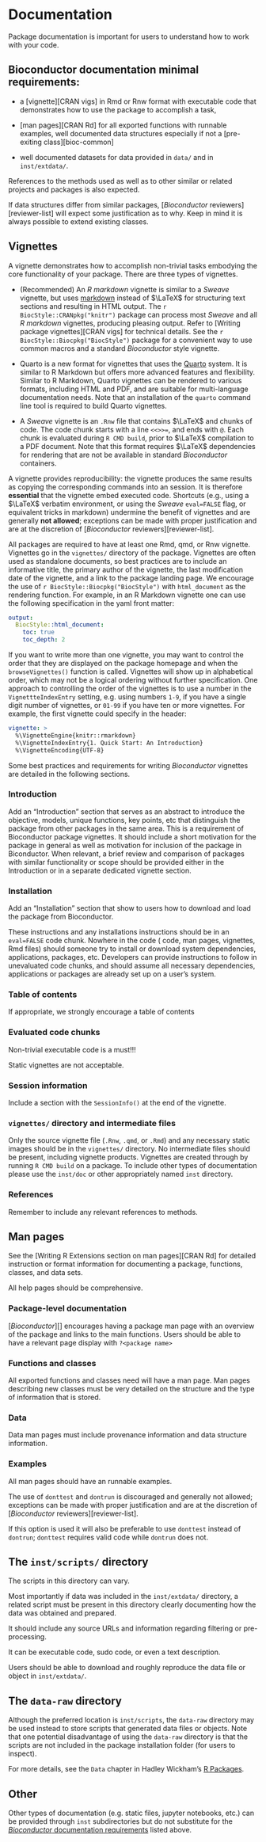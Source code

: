 # Documentation {#docs}

Package documentation is important for users to understand how to work with your code.

## Bioconductor documentation minimal requirements: {#doc-require}

* a [vignette][CRAN vigs] in Rmd or Rnw format with executable code that
  demonstrates how to use the package to accomplish a task,

* [man pages][CRAN Rd] for all exported functions with runnable examples, well
  documented data structures especially if not a [pre-exiting
  class][bioc-common]

* well documented datasets for data provided in `data/` and in `inst/extdata/`.

References to the methods used as well as to other similar or related projects
and packages is also expected.

If data structures differ from similar packages, [_Bioconductor_
reviewers][reviewer-list] will expect some justification as to why. Keep in mind
it is always possible to extend existing classes.


## Vignettes {#vignettes}

A vignette demonstrates how to accomplish non-trivial tasks embodying the core
functionality of your package. There are three types of vignettes.

* (Recommended) An *R markdown* vignette is similar to a *Sweave* vignette, but
  uses [markdown](http://daringfireball.net/projects/markdown/) instead of
  $\LaTeX$ for structuring text sections and resulting in HTML output. The
  `r BiocStyle::CRANpkg("knitr")` package can process most *Sweave* and all *R
  markdown* vignettes, producing pleasing output. Refer to [Writing package
  vignettes][CRAN vigs] for technical details. See the
  `r BiocStyle::Biocpkg("BiocStyle")` package for a convenient way to use common
  macros and a standard _Bioconductor_ style vignette.
  
* Quarto is a new format for vignettes that uses the
  [Quarto](https://quarto.org/) system. It is similar to R Markdown but offers
  more advanced features and flexibility. Similar to R Markdown, Quarto
  vignettes can be rendered to various formats, including HTML and PDF, and are
  suitable for multi-language documentation needs. Note that an installation
  of the `quarto` command line tool is required to build Quarto vignettes.

* A *Sweave* vignette is an `.Rnw` file that contains $\LaTeX$ and chunks of
  <i class="fab fa-r-project"></i> code. The  code chunk starts with a line
  `<<>>=`, and ends with `@`. Each chunk is evaluated during `R CMD build`,
  prior to $\LaTeX$ compilation to a PDF document. Note that this format
  requires $\LaTeX$ dependencies for rendering that are not be available in
  standard _Bioconductor_ containers.

A vignette provides reproducibility: the vignette produces the same results as
copying the corresponding commands into an <i class="fab fa-r-project"></i>
session. It is therefore **essential** that the vignette embed executed <i
class="fab fa-r-project"></i> code. Shortcuts (e.g., using a $\LaTeX$ verbatim
environment, or using the *Sweave* `eval=FALSE` flag, or equivalent tricks in
markdown) undermine the benefit of vignettes and are generally **not allowed**;
exceptions can be made with proper justification and are at the discretion of
[_Bioconductor_ reviewers][reviewer-list].

All packages are required to have at least one Rmd, qmd, or Rnw vignette.
Vignettes go in the `vignettes/` directory of the package. Vignettes are often
used as standalone documents, so best practices are to include an informative
title, the primary author of the vignette, the last modification date of the
vignette, and a link to the package landing page. We encourage the use of
`r BiocStyle::Biocpkg("BiocStyle")` with `html_document` as the rendering
function. For example, in an R Markdown vignette one can use the following
specification in the yaml front matter:

```yaml
output:
  BiocStyle::html_document:
    toc: true
    toc_depth: 2
```

If you want to write more than one vignette, you may want to control
the order that they are displayed on the package homepage and when the
`browseVignettes()` function is called. Vignettes will show up in
alphabetical order, which may not be a logical ordering without
further specification. One approach to controlling the order of the
vignettes is to use a number in the `VignettteIndexEntry` setting,
e.g. using numbers `1-9`, if you have a single digit number of
vignettes, or `01-99` if you have ten or more vignettes. For example,
the first vignette could specify in the header:

```yaml
vignette: >
  %\VignetteEngine{knitr::rmarkdown}
  %\VignetteIndexEntry{1. Quick Start: An Introduction}
  %\VignetteEncoding{UTF-8}
```

Some best practices and requirements for writing _Bioconductor_ vignettes are
detailed in the following sections.

### Introduction {#vignette-introduction}

Add an "Introduction" section that serves as an abstract to introduce the
objective, models, unique functions, key points, etc that distinguish the
package from other packages in the same area. This is a requirement of
Bioconductor package vignettes. It should include a short motivation for the
package in general as well as motivation for inclusion of the package in
Biconductor. When relevant, a brief review and comparison of packages with
similar functionality or scope should be provided either in the Introduction or
in a separate dedicated vignette section.

### Installation

Add an "Installation" section that show to users how to download and load the
package from Bioconductor.

These instructions and any installations instructions should be in an
`eval=FALSE` code chunk. Nowhere in the code (<i class="fab fa-r-project"></i>
code, man pages, vignettes, Rmd files) should someone try to install or download
system dependencies, applications, packages, etc. Developers can provide
instructions to follow in unevaluated code chunks, and should assume all
necessary dependencies, applications or packages are already set up on a user's
system.

### Table of contents

If appropriate, we strongly encourage a table of contents

### Evaluated code chunks

Non-trivial executable code is a must!!!

Static vignettes are not acceptable.

### Session information

Include a section with the `SessionInfo()` at the end of the vignette.

### `vignettes/` directory and intermediate files

Only the source vignette file (`.Rnw`, `.qmd`, or `.Rmd`) and any necessary
static images should be in the `vignettes/` directory. No intermediate files
should be present, including vignette products. Vignettes are created through
by running `R CMD build` on a package. To include other types of documentation
please use the `inst/doc` or other appropriately named `inst` directory.

### References

Remember to include any relevant references to methods.

## Man pages {#man-pages}

See the [Writing R Extensions section on man pages][CRAN Rd] for detailed
instruction or format information for documenting a package, functions, classes,
and data sets.

All help pages should be comprehensive.

### Package-level documentation

[_Bioconductor_][] encourages having a package man page with an overview of the
package and links to the main functions. Users should be able to have a relevant
page display with `?<package name>`

### Functions and classes

All exported functions and classes need will have a man page. Man pages
describing new classes must be very detailed on the structure and the type of
information that is stored.

### Data {#data-man}

Data man pages must include provenance information and data structure information.

### Examples

All man pages should have an runnable examples.

The use of `donttest` and `dontrun` is discouraged and generally not allowed;
exceptions can be made with proper justification and are at the discretion of
[_Bioconductor_ reviewers][reviewer-list].

If this option is used it will also be preferable to use `donttest` instead of
`dontrun`; `donttest` requires valid <i class="fab fa-r-project"></i> code while
`dontrun` does not.

## The `inst/scripts/` directory {#doc-inst-scripts}

The scripts in this directory can vary.

Most importantly if data was included in the `inst/extdata/` directory, a
related script must be present in this directory clearly documenting how the
data was obtained and prepared.

It should include any source URLs and information regarding filtering or
pre-processing.

It can be executable code, sudo code, or even a text description.

Users should be able to download and roughly reproduce the data file or object
in `inst/extdata/`.

## The `data-raw` directory {#doc-data-raw}

Although the preferred location is `inst/scripts`, the `data-raw` directory may
be used instead to store scripts that generated data files or objects. Note
that one potential disadvantage of using the `data-raw` directory is that the
scripts are not included in the package installation folder (for users to
inspect).

For more details, see the `Data` chapter in Hadley Wickham's
[R Packages][r-pkgs].

[r-pkgs]: https://r-pkgs.org/data.html

## Other {#other-doc}

Other types of documentation (e.g. static files, jupyter notebooks, etc.) can be
provided through `inst` subdirectories but do not substitute for the
[_Bioconductor_ documentation requirements](#doc-require) listed above.
